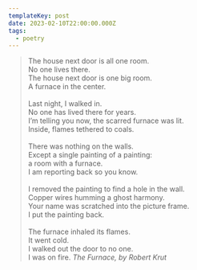 ```yaml
---
templateKey: post
date: 2023-02-10T22:00:00.000Z
tags:
  - poetry
---
```

> The house next door is all one room.<br/>
> No one lives there.<br/>
> The house next door is one big room.<br/>
> A furnace in the center.<br/><br/>
> Last night, I walked in.<br/>
> No one has lived there for years.<br/>
> I’m telling you now, the scarred furnace was lit.<br/>
> Inside, flames tethered to coals.<br/><br/>
> There was nothing on the walls.<br/>
> Except a single painting of a painting:<br/>
> a room with a furnace.<br/>
> I am reporting back so you know.<br/><br/>
> I removed the painting to find a hole in the wall.<br/>
> Copper wires humming a ghost harmony.<br/>
> Your name was scratched into the picture frame.<br/>
> I put the painting back.<br/><br/>
> The furnace inhaled its flames.<br/>
> It went cold.<br/>
> I walked out the door to no one.<br/>
> I was on fire.
> <cite>The Furnace, by Robert Krut</cite>
